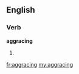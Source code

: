 ==English==

===Verb===
'''aggracing'''

# {{present participle of|[[aggrace]]}}

[[fr:aggracing]]
[[my:aggracing]]